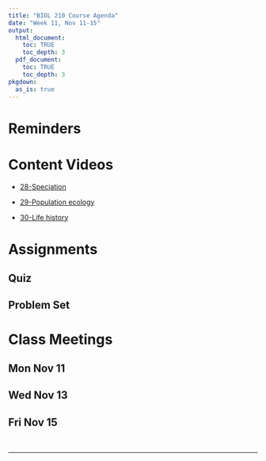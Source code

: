 ```yaml
---
title: "BIOL 210 Course Agenda"
date: "Week 11, Nov 11-15"
output: 
  html_document:
    toc: TRUE
    toc_depth: 3
  pdf_document:
    toc: TRUE
    toc_depth: 3
pkgdown:
  as_is: true
---
```


# Reminders

# Content Videos

* [28-Speciation](https://drive.google.com/drive/folders/1yJUnjnl7Bu8TINEYUvU6xeHLmUEyVjul?usp=drive_link)

* [29-Population ecology](https://drive.google.com/drive/folders/1yLBey1NKFad6GZz7uX3QROpyiPI-ywC0?usp=drive_link)

* [30-Life history](https://drive.google.com/drive/folders/1yQFlYw4q84Ok8NijGkZUnMXSYuOSTHqR?usp=drive_link)


# Assignments

## Quiz
## Problem Set

# Class Meetings

## Mon Nov 11

## Wed Nov 13

## Fri Nov 15

<br>

------------------------------------------------------------------------
